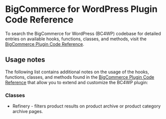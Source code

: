 # BigCommerce for WordPress Plugin Code Reference

To search the BigCommerce for WordPress (BC4WP) codebase for detailed entries on available hooks, functions, classes, and methods, visit the [BigCommerce Plugin Code Reference](https://bigcommerce.moderntribe.qa/).

## Usage notes

The following list contains additional notes on the usage of the hooks, functions, classes, and methods found in the [BigCommerce Plugin Code Reference](https://bigcommerce.moderntribe.qa/) that allow you to extend and customize the BC4WP plugin:

### Classes

  - Refinery - filters product results on product archive or product category archive pages.